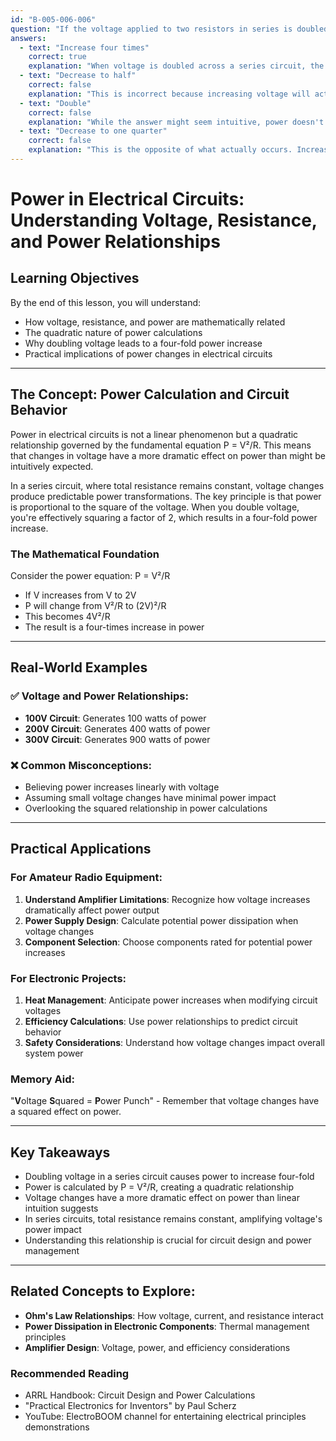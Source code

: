 ```yaml
---
id: "B-005-006-006"
question: "If the voltage applied to two resistors in series is doubled, how much will the total power change?"
answers:
  - text: "Increase four times"
    correct: true
    explanation: "When voltage is doubled across a series circuit, the current remains constant (due to series resistance), but power increases quadratically. Since power is calculated by P = V²/R, doubling voltage will cause the power to increase by a factor of 4 (2² = 4). This follows the fundamental relationship between voltage, resistance, and power in electrical circuits."
  - text: "Decrease to half"
    correct: false
    explanation: "This is incorrect because increasing voltage will actually increase power, not decrease it. The power relationship is quadratic, not linear, so a voltage change has a more dramatic effect than a simple linear reduction."
  - text: "Double"
    correct: false
    explanation: "While the answer might seem intuitive, power doesn't simply double when voltage doubles. Because power is proportional to voltage squared, the increase is more dramatic, resulting in a four-fold power increase in a series circuit."
  - text: "Decrease to one quarter"
    correct: false
    explanation: "This is the opposite of what actually occurs. Increasing voltage will cause power to increase, not decrease. In a series circuit with constant resistance, doubling voltage will cause power to increase by a factor of 4, not reduce to one-quarter."
---
```


# Power in Electrical Circuits: Understanding Voltage, Resistance, and Power Relationships

## Learning Objectives
By the end of this lesson, you will understand:
- How voltage, resistance, and power are mathematically related
- The quadratic nature of power calculations
- Why doubling voltage leads to a four-fold power increase
- Practical implications of power changes in electrical circuits

---

## The Concept: Power Calculation and Circuit Behavior

Power in electrical circuits is not a linear phenomenon but a quadratic relationship governed by the fundamental equation P = V²/R. This means that changes in voltage have a more dramatic effect on power than might be intuitively expected.

In a series circuit, where total resistance remains constant, voltage changes produce predictable power transformations. The key principle is that power is proportional to the square of the voltage. When you double voltage, you're effectively squaring a factor of 2, which results in a four-fold power increase.

### The Mathematical Foundation

Consider the power equation: P = V²/R
- If V increases from V to 2V
- P will change from V²/R to (2V)²/R
- This becomes 4V²/R
- The result is a four-times increase in power

---

## Real-World Examples

### ✅ Voltage and Power Relationships:
- **100V Circuit**: Generates 100 watts of power
- **200V Circuit**: Generates 400 watts of power
- **300V Circuit**: Generates 900 watts of power

### ❌ Common Misconceptions:
- Believing power increases linearly with voltage
- Assuming small voltage changes have minimal power impact
- Overlooking the squared relationship in power calculations

---

## Practical Applications

### For Amateur Radio Equipment:
1. **Understand Amplifier Limitations**: Recognize how voltage increases dramatically affect power output
2. **Power Supply Design**: Calculate potential power dissipation when voltage changes
3. **Component Selection**: Choose components rated for potential power increases

### For Electronic Projects:
1. **Heat Management**: Anticipate power increases when modifying circuit voltages
2. **Efficiency Calculations**: Use power relationships to predict circuit behavior
3. **Safety Considerations**: Understand how voltage changes impact overall system power

### Memory Aid:
"**V**oltage **S**quared = **P**ower Punch" - Remember that voltage changes have a squared effect on power.

---

## Key Takeaways

- Doubling voltage in a series circuit causes power to increase four-fold
- Power is calculated by P = V²/R, creating a quadratic relationship
- Voltage changes have a more dramatic effect on power than linear intuition suggests
- In series circuits, total resistance remains constant, amplifying voltage's power impact
- Understanding this relationship is crucial for circuit design and power management

---

## Related Concepts to Explore:
- **Ohm's Law Relationships**: How voltage, current, and resistance interact
- **Power Dissipation in Electronic Components**: Thermal management principles
- **Amplifier Design**: Voltage, power, and efficiency considerations

### Recommended Reading
- ARRL Handbook: Circuit Design and Power Calculations
- "Practical Electronics for Inventors" by Paul Scherz
- YouTube: ElectroBOOM channel for entertaining electrical principles demonstrations